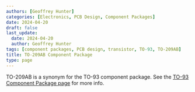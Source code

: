 ```yaml
---
authors: [Geoffrey Hunter]
categories: [Electronics, PCB Design, Component Packages]
date: 2024-04-20
draft: false
last_update:
  date: 2024-04-20
  author: Geoffrey Hunter
tags: [component packages, PCB design, transistor, TO-93, TO-209AB]
title: TO-209AB Component Package
type: page
---
```



TO-209AB is a synonym for the TO-93 component package. See the [TO-93 Component Package page](/pcb-design/component-packages/to-93-component-package/) for more info.
